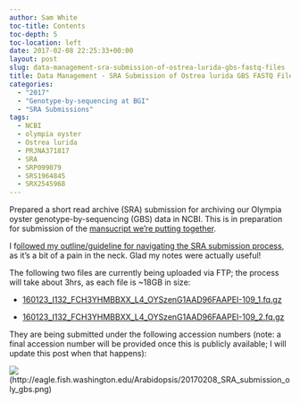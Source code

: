 ```yaml
---
author: Sam White
toc-title: Contents
toc-depth: 5
toc-location: left
date: 2017-02-08 22:25:33+00:00
layout: post
slug: data-management-sra-submission-of-ostrea-lurida-gbs-fastq-files
title: Data Management - SRA Submission of Ostrea lurida GBS FASTQ Files
categories:
  - "2017"
  - "Genotype-by-sequencing at BGI"
  - "SRA Submissions"
tags:
  - NCBI
  - olympia oyster
  - Ostrea lurida
  - PRJNA371817
  - SRA
  - SRP099079
  - SRS1964845
  - SRX2545968
---
```


Prepared a short read archive (SRA) submission for archiving our Olympia oyster genotype-by-sequencing (GBS) data in NCBI. This is in preparation for submission of the [mansucript we're putting together](https://www.authorea.com/users/4974/articles/149442).

I f[ollowed my outline/guideline for navigating the SRA submission process](https://robertslab.github.io/sams-notebook/posts/2016/2016-03-23-data-management-sra-submission-overview/), as it's a bit of a pain in the neck. Glad my notes were actually useful!

The following two files are currently being uploaded via FTP; the process will take about 3hrs, as each file is ~18GB in size:





  * [160123_I132_FCH3YHMBBXX_L4_OYSzenG1AAD96FAAPEI-109_1.fq.gz](https://owl.fish.washington.edu/nightingales/O_lurida/20160223_gbs/160123_I132_FCH3YHMBBXX_L4_OYSzenG1AAD96FAAPEI-109_1.fq.gz)



  * [160123_I132_FCH3YHMBBXX_L4_OYSzenG1AAD96FAAPEI-109_2.fq.gz](https://owl.fish.washington.edu/nightingales/O_lurida/20160223_gbs/160123_I132_FCH3YHMBBXX_L4_OYSzenG1AAD96FAAPEI-109_2.fq.gz)








They are being submitted under the following accession numbers (note: a final accession number will be provided once this is publicly available; I will update this post when that happens):

![](https://eagle.fish.washington.edu/Arabidopsis/20170208_SRA_submission_oly_gbs.png)(http://eagle.fish.washington.edu/Arabidopsis/20170208_SRA_submission_oly_gbs.png)
